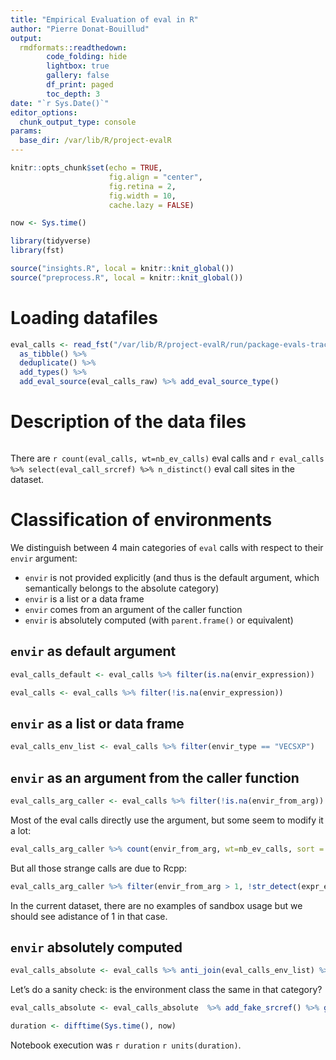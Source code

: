 ```yaml
---
title: "Empirical Evaluation of eval in R"
author: "Pierre Donat-Bouillud"
output:
  rmdformats::readthedown:
        code_folding: hide
        lightbox: true
        gallery: false
        df_print: paged
        toc_depth: 3
date: "`r Sys.Date()`"
editor_options: 
  chunk_output_type: console
params:
  base_dir: /var/lib/R/project-evalR
---
```


```r
knitr::opts_chunk$set(echo = TRUE,
                      fig.align = "center",
                      fig.retina = 2,
                      fig.width = 10,
                      cache.lazy = FALSE)

now <- Sys.time() 

library(tidyverse)
library(fst)

source("insights.R", local = knitr::knit_global())
source("preprocess.R", local = knitr::knit_global())
```

# Loading datafiles

```r
eval_calls <- read_fst("/var/lib/R/project-evalR/run/package-evals-traced-test/calls.fst") %>%
  as_tibble() %>%
  deduplicate() %>% 
  add_types() %>%
  add_eval_source(eval_calls_raw) %>% add_eval_source_type()
```

# Description of the data files

```r

```


There are `r count(eval_calls, wt=nb_ev_calls)` eval calls and `r eval_calls %>% select(eval_call_srcref) %>% n_distinct()` eval call sites in the dataset.

# Classification of environments

We distinguish between 4 main categories of `eval` calls with respect to their `envir` argument:

- `envir` is not provided explicitly (and thus is the default argument, which semantically belongs to the absolute category)
- `envir` is a list or a data frame
- `envir` comes from an argument of the caller function
- `envir` is absolutely computed (with `parent.frame()` or equivalent)

## `envir` as default argument

```r
eval_calls_default <- eval_calls %>% filter(is.na(envir_expression))

eval_calls <- eval_calls %>% filter(!is.na(envir_expression))
```




##  `envir` as a list or data frame

```r
eval_calls_env_list <- eval_calls %>% filter(envir_type == "VECSXP")
```



## `envir` as an argument from the caller function

```r
eval_calls_arg_caller <- eval_calls %>% filter(!is.na(envir_from_arg))
```


Most of the eval calls directly use the argument, but some seem to modify it a lot:

```r
eval_calls_arg_caller %>% count(envir_from_arg, wt=nb_ev_calls, sort = TRUE) %>% knitr::kable()
```

But all those strange calls are due to Rcpp:

```r
eval_calls_arg_caller %>% filter(envir_from_arg > 1, !str_detect(expr_expression, "C\\+\\+Constructor|C\\+\\+Field|C\\+\\+OverloadedMethods")) 
```

In the current dataset, there are no examples of sandbox usage but we should see adistance of 1 in that case.


## `envir` absolutely computed

```r
eval_calls_absolute <- eval_calls %>% anti_join(eval_calls_env_list) %>% anti_join(eval_calls_arg_caller)
```

Let's do a sanity check: is the environment class the same in that category?

```r
eval_calls_absolute <- eval_calls_absolute  %>% add_fake_srcref() %>% group_by(eval_call_srcref) %>%  mutate(envir_distinct = n_distinct(environment_class)) %>% ungroup()
```



```r
duration <- difftime(Sys.time(), now)
```

Notebook execution was `r duration` `r units(duration)`.
